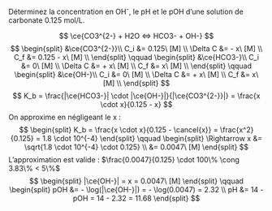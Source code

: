 ::: {.Exercise data-latex=""}

Déterminez la concentration en OH^-^, le pH et le pOH d'une solution de carbonate 0.125 mol/L.
\vspace{\stretch{1}}

:::

::: {.Answer data-latex=""}

$$
\ce{CO3^{2-} + H2O <=> HCO3- + OH-}
$$
$$
\begin{split}
&\ce{CO3^{2-}}\\
C_i &= 0.125\ [M] \\
\Delta C &= - x\ [M] \\
C_f &= 0.125 - x\ [M] \\
\end{split}
\qquad
\begin{split}
&\ce{HCO3-}\\
C_i &= 0\ [M] \\
\Delta C &= + x\ [M] \\
C_f &= x\ [M] \\
\end{split}
\qquad
\begin{split}
&\ce{OH-}\\
C_i &= 0\ [M] \\
\Delta C &= + x\ [M] \\
C_f &= x\ [M] \\
\end{split}
$$
$$
K_b = \frac{|\ce{HCO3-}| \cdot |\ce{OH-}|}{|\ce{CO3^{2-}}|} = \frac{x \cdot x}{0.125 - x}
$$
On approxime en négligeant le x : 
$$
\begin{split}
K_b = \frac{x \cdot x}{0.125 - \cancel{x}} = \frac{x^2}{0.125} = 1.8 \cdot 10^{-4}
\end{split}
\qquad
\begin{split}
\Rightarrow x &= \sqrt{1.8 \cdot 10^{-4} \cdot 0.125} \\
  &= 0.0047\ [M]
\end{split}
$$
L'approximation est valide : $\frac{0.0047}{0.125} \cdot 100\% \cong 3.83\% < 5\%$
$$
\begin{split}
|\ce{OH-}| = x = 0.0047\ [M] 
\end{split}
\qquad
\begin{split}
pOH &= - \log(|\ce{OH-}|) = - \log(0.0047) = 2.32 \\
pH &= 14 - pOH = 14 - 2.32 = 11.68
\end{split}
$$

:::
